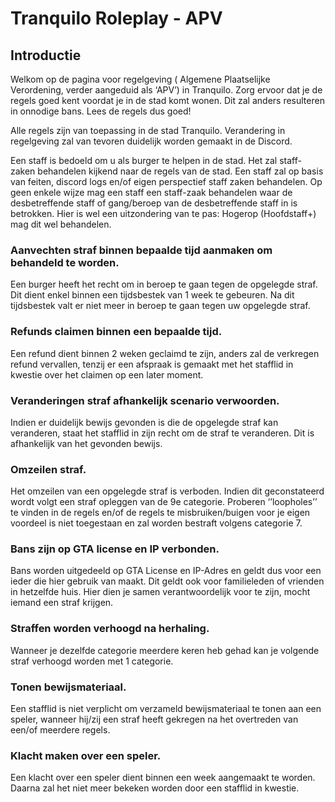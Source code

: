 # Tranquilo Roleplay - APV
## Introductie

Welkom op de pagina voor regelgeving ( Algemene Plaatselijke Verordening, verder
aangeduid als ‘APV’) in Tranquilo. Zorg ervoor dat je de regels goed kent voordat je in de
stad komt wonen. Dit zal anders resulteren in onnodige bans. Lees de regels dus goed!

Alle regels zijn van toepassing in de stad Tranquilo. Verandering in regelgeving zal van
tevoren duidelijk worden gemaakt in de Discord.

Een staff is bedoeld om u als burger te helpen in de stad. Het zal staff-zaken behandelen
kijkend naar de regels van de stad. Een staff zal op basis van feiten, discord logs en/of eigen
perspectief staff zaken behandelen. Op geen enkele wijze mag een staff een staff-zaak
behandelen waar de desbetreffende staff of gang/beroep van de desbetreffende staff in is
betrokken. Hier is wel een uitzondering van te pas: Hogerop (Hoofdstaff+) mag dit wel
behandelen.

### Aanvechten straf binnen bepaalde tijd aanmaken om behandeld te worden.

Een burger heeft het recht om in beroep te gaan tegen de opgelegde straf. Dit dient enkel binnen een tijdsbestek van 1 week te gebeuren. Na dit tijdsbestek valt er niet meer in beroep te gaan tegen uw opgelegde straf.

### Refunds claimen binnen een bepaalde tijd.

Een refund dient binnen 2 weken geclaimd te zijn, anders zal de verkregen refund vervallen, tenzij er een afspraak is gemaakt met het stafflid in kwestie over het claimen op een later moment.

### Veranderingen straf afhankelijk scenario verwoorden.

Indien er duidelijk bewijs gevonden is die de opgelegde straf kan veranderen, staat het stafflid in zijn recht om de straf te veranderen. Dit is afhankelijk van het gevonden bewijs.

### Omzeilen straf.

Het omzeilen van een opgelegde straf is verboden. Indien dit geconstateerd wordt volgt een straf opleggen van de 9e categorie. Proberen ‘’loopholes’’ te vinden in de regels en/of de regels te misbruiken/buigen voor je eigen voordeel is niet toegestaan en zal worden bestraft volgens categorie 7.

### Bans zijn op GTA license en IP verbonden.

Bans worden uitgedeeld op GTA License en IP-Adres en geldt dus voor een ieder die hier gebruik van maakt. Dit geldt ook voor familieleden of vrienden in hetzelfde huis. Hier dien je samen verantwoordelijk voor te zijn, mocht iemand een straf krijgen.

### Straffen worden verhoogd na herhaling.

Wanneer je dezelfde categorie meerdere keren heb gehad kan je volgende straf verhoogd worden met 1 categorie.

### Tonen bewijsmateriaal.

Een stafflid is niet verplicht om verzameld bewijsmateriaal te tonen aan een speler, wanneer hij/zij een straf heeft gekregen na het overtreden van een/of meerdere regels.

### Klacht maken over een speler.

Een klacht over een speler dient binnen een week aangemaakt te worden. Daarna zal het niet meer bekeken worden door een stafflid in kwestie.

